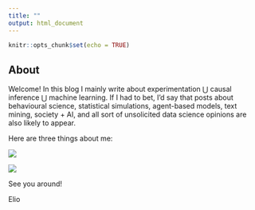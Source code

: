 ```yaml
---
title: ""
output: html_document
---
```


```r
knitr::opts_chunk$set(echo = TRUE)
```

## About

Welcome! In this blog I mainly write about experimentation ⋃ causal inference ⋃ machine learning. If I had to bet, I'd say that posts about behavioural science, statistical simulations, agent-based models, text mining, society + AI, and all sort of unsolicited data science opinions are also likely to appear.

Here are three things about me:

![](https://raw.githubusercontent.com/elioamicarelli/mysite/master/public/myimages/IMG-20200828-WA0001.jpg)

![](https://raw.githubusercontent.com/elioamicarelli/mysite/master/public/myimages/IMG-20201107-WA0006.jpg)


See you around!

Elio
